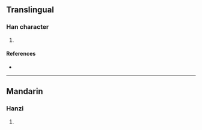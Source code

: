 {{character info/new}}
==Translingual==

===Han character===
{{Han char|rn=85|rad=水|as=09|sn=12|four=30112|canj=EYRU|ids=⿰氵亮}}

# {{defn|Han|sort=水09}}

====References====
* {{Han ref|kx=0639.111|dkj=17906|dj=1045.240|hdz=31683.110|uh=6E78|ud=28280|bh=DA4E|bd=55886}}

----

==Mandarin==

===Hanzi===
{{cmn-hanzi|pin=[[liàng]] ([[liang4]])|wg=liang<sup>4</sup>}}

# {{defn|lang=cmn|sort=水09}}